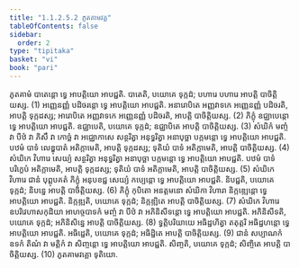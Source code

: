 ```yaml
---
title: "1.1.2.5.2 ភូតគាមវគ្គ"
tableOfContents: false
sidebar:
  order: 2
type: "tipitaka"
basket: "vi"
book: "pari"
---
```



<DynamicBreadcrumb />

<Division number="166" book="pari">

<Paragraph number="396" book="pari">
ភូតគាមំ បាតេន្តោ ទ្វេ អាបត្តិយោ អាបជ្ជតិ. បាតេតិ, បយោគេ ទុក្កដំ; បហារេ បហារេ អាបត្តិ បាចិត្តិយស្ស. (1)
</Paragraph>

<Paragraph number="397" book="pari">
អញ្ញេនញ្ញំ បដិចរន្តោ ទ្វេ អាបត្តិយោ អាបជ្ជតិ. អនារោបិតេ អញ្ញវាទកេ អញ្ញេនញ្ញំ បដិចរតិ, អាបត្តិ ទុក្កដស្ស; អារោបិតេ អញ្ញវាទកេ អញ្ញេនញ្ញំ បដិចរតិ, អាបត្តិ បាចិត្តិយស្ស. (2)
</Paragraph>

<Paragraph number="398" book="pari">
ភិក្ខុំ ឧជ្ឈាបេន្តោ ទ្វេ អាបត្តិយោ អាបជ្ជតិ. ឧជ្ឈាបេតិ, បយោគេ ទុក្កដំ; ឧជ្ឈាបិតេ អាបត្តិ បាចិត្តិយស្ស. (3)
</Paragraph>

<Paragraph number="399" book="pari">
សំឃិកំ មញ្ចំ វា បីឋំ វា ភិសឹ វា កោច្ឆំ វា អជ្ឈោកាសេ សន្ថរិត្វា អនុទ្ធរិត្វា អនាបុច្ឆា បក្កមន្តោ ទ្វេ អាបត្តិយោ អាបជ្ជតិ. បឋមំ បាទំ លេឌ្ឌុបាតំ អតិក្កាមេតិ, អាបត្តិ ទុក្កដស្ស; ទុតិយំ បាទំ អតិក្កាមេតិ, អាបត្តិ បាចិត្តិយស្ស. (4)
</Paragraph>

<Paragraph number="400" book="pari">
សំឃិកេ វិហារេ សេយ្យំ សន្ថរិត្វា អនុទ្ធរិត្វា អនាបុច្ឆា បក្កមន្តោ ទ្វេ អាបត្តិយោ អាបជ្ជតិ. បឋមំ បាទំ បរិក្ខេបំ អតិក្កាមេតិ, អាបត្តិ ទុក្កដស្ស; ទុតិយំ បាទំ អតិក្កាមេតិ, អាបត្តិ បាចិត្តិយស្ស. (5)
</Paragraph>

<Paragraph number="401" book="pari">
សំឃិកេ វិហារេ ជានំ បុព្ពុបគតំ ភិក្ខុំ អនុបខជ្ជ សេយ្យំ កប្បេន្តោ ទ្វេ អាបត្តិយោ អាបជ្ជតិ. និបជ្ជតិ, បយោគេ ទុក្កដំ; និបន្នេ អាបត្តិ បាចិត្តិយស្ស. (6)
</Paragraph>

<Paragraph number="402" book="pari">
ភិក្ខុំ កុបិតោ អនត្តមនោ សំឃិកា វិហារា និក្កឌ្ឍេន្តោ ទ្វេ អាបត្តិយោ អាបជ្ជតិ. និក្កឌ្ឍតិ, បយោគេ ទុក្កដំ; និក្កឌ្ឍិតេ អាបត្តិ បាចិត្តិយស្ស. (7)
</Paragraph>

<Paragraph number="403" book="pari">
សំឃិកេ វិហារេ ឧបរិវេហាសកុដិយា អាហច្ចបាទកំ មញ្ចំ វា បីឋំ វា អភិនិសីទន្តោ ទ្វេ អាបត្តិយោ អាបជ្ជតិ. អភិនិសីទតិ, បយោគេ ទុក្កដំ; អភិនិសិន្នេ អាបត្តិ បាចិត្តិយស្ស. (8)
</Paragraph>

<Paragraph number="404" book="pari">
ទ្វត្តិបរិយាយេ អធិដ្ឋហិត្វា តតុត្តរិ អធិដ្ឋហន្តោ ទ្វេ អាបត្តិយោ អាបជ្ជតិ. អធិដ្ឋេតិ, បយោគេ ទុក្កដំ; អធិដ្ឋិតេ អាបត្តិ បាចិត្តិយស្ស. (9)
</Paragraph>

<Paragraph number="405" book="pari">
ជានំ សប្បាណកំ ឧទកំ តិណំ វា មត្តិកំ វា សិញ្ចន្តោ ទ្វេ អាបត្តិយោ អាបជ្ជតិ. សិញ្ចតិ, បយោគេ ទុក្កដំ; សិញ្ចិតេ អាបត្តិ បាចិត្តិយស្ស. (10)

</Paragraph>
</Division>

<Paragraph number="406" type="center" book="pari">
ភូតគាមវគ្គោ ទុតិយោ.
</Paragraph>